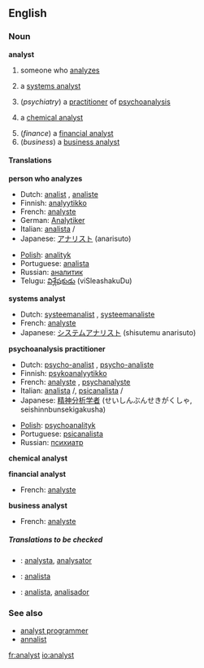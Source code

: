 ==English==

===Noun===
'''analyst'''
# someone who [[analyze]]s
#{{computing}} a [[systems analyst]]
#(''psychiatry'') a [[practitioner]] of [[psychoanalysis]]
#{{chemistry}} a [[chemical analyst]]
#(''finance'') a [[financial analyst]]
#(''business'') a [[business analyst]]

====Translations====
'''person who analyzes'''
{{top}}
*Dutch: [[analist]] {{m}}, [[analiste]] {{f}}
*Finnish: [[analyytikko]]
*French: [[analyste]] {{m}}
*German: [[Analytiker]] {{m}}
*Italian: [[analista]] {{m}}/{{f}}
*Japanese: [[アナリスト]] (anarisuto)
{{mid}}
*[[w:Polish language|Polish]]: [[analityk]] {{m}}
*Portuguese: [[analista]] {{m}}
*Russian: [[аналитик]] {{m}}
*Telugu: [[విశ్లేషకుడు]] (viSleashakuDu) {{m}}
{{bottom}}

'''systems analyst'''
{{top}}
*Dutch: [[systeemanalist]] {{m}}, [[systeemanaliste]] {{f}}
*French: [[analyste]] {{m}}
*Japanese: [[システムアナリスト]] (shisutemu anarisuto)
{{mid}}
{{bottom}}

'''psychoanalysis practitioner'''
{{top}}
*Dutch: [[psycho-analist]] {{m}}, [[psycho-analiste]] {{f}}
*Finnish: [[psykoanalyytikko]]
*French: [[analyste]] {{m}}, [[psychanalyste]] {{m}}
*Italian: [[analista]] {{m}}/{{f}}, [[psicanalista]] {{m}}/{{f}}
*Japanese: [[精神分析学者]] (せいしんぶんせきがくしゃ, seishinnbunsekigakusha)
{{mid}}
*[[w:Polish language|Polish]]: [[psychoanalityk]] {{m}}
*Portuguese: [[psicanalista]] {{m}}
*Russian: [[психиатр]] {{m}}
{{bottom}}

'''chemical analyst'''
{{top}}
{{mid}}
{{bottom}}

'''financial analyst'''
{{top}}
*French: [[analyste]] {{m}}
{{mid}}
{{bottom}}

'''business analyst'''
{{top}}
*French: [[analyste]] {{m}}
{{mid}}
{{bottom}}

=====Translations to be checked=====
<!--Remove this section once all of the translations below have been moved into the tables above.-->
{{checktrans}}

*{{ttbc|Interlingua}}: [[analysta]], [[analysator]] 
*{{ttbc|Portuguese}}: [[analista]] 
*{{ttbc|Spanish}}: [[analista]], [[analisador]]

===See also===
*[[analyst programmer]]
*[[annalist]]

[[fr:analyst]]
[[io:analyst]]